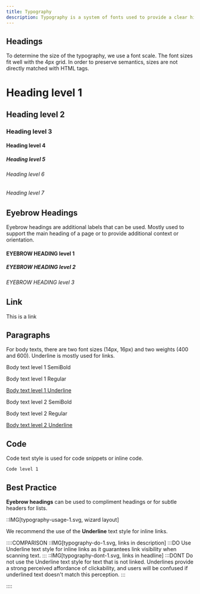 ```yaml
---
title: Typography
description: Typography is a system of fonts used to provide a clear hierarchy, organize information, and to assist users during the product journey.
---
```


## Headings

To determine the size of the typography, we use a font scale. The font sizes fit well with the 4px grid. In order to preserve semantics, sizes are not directly matched with HTML tags.

<Preview align="start">
  <div class="u-flex u-flex-vertical u-cross-start u-gap-24">
    <h1 class="heading-level-1">Heading level 1</h1>
    <h2 class="heading-level-2">Heading level 2</h2>
    <h3 class="heading-level-3">Heading level 3</h3>
    <h4 class="heading-level-4">Heading level 4</h4>
    <h5 class="heading-level-5">Heading level 5</h5>
    <h6 class="heading-level-6">Heading level 6</h6>
    <h6 class="heading-level-7">Heading level 7</h6>
  </div>
</Preview>

## Eyebrow Headings

Eyebrow headings are additional labels that can be used. Mostly used to support the main heading of a page or to provide additional context or orientation.

<Preview align="start">
  <div class="u-grid u-gap-24">
    <h4 class="eyebrow-heading-1">EYEBROW HEADING level 1</h4>
    <h5 class="eyebrow-heading-2">EYEBROW HEADING level 2</h5>
    <h6 class="eyebrow-heading-3">EYEBROW HEADING level 3</h6>
  </div>
</Preview>

## Link
<Preview align="start">
    <a class="link">This is a link</a>
</Preview>

## Paragraphs

For body texts, there are two font sizes (14px, 16px) and two weights (400 and 600). Underline is mostly used for links.

<Preview align="start">
  <div class="u-grid u-gap-24">
    <p class="u-bold">Body text level 1 SemiBold</p>
    <p>Body text level 1 Regular</p>
    <p style="text-decoration: underline">Body text level 1 Underline</p>
    <p class="u-bold">Body text level 2 SemiBold</p>
    <p>Body text level 2 Regular</p>
    <p style="text-decoration: underline">Body text level 2 Underline</p>
  </div>
</Preview>

## Code

Code text style is used for code snippets or inline code.

<Preview align="start">
  <div class="u-grid u-gap-24">
    <code class="inline-code">Code level 1</code>
  </div>
</Preview>

## Best Practice

<b>Eyebrow headings</b> can be used to compliment headings or for subtle headers
for lists.
<br />

::IMG[typography-usage-1.svg, wizard layout]

<p class="u-margin-block-start-52">
  We recommend the use of the <b>Underline</b> text style for inline links.
</p>

::::COMPARISON
::IMG[typography-do-1.svg, links in description]
:::DO
Use Underline text style for inline links as it guarantees link visibility when scanning text.
:::
::IMG[typography-dont-1.svg, links in headline]
:::DONT
Do not use the Underline text style for text that is not linked. Underlines provide a strong perceived affordance of clickability, and users will be confused if underlined text doesn't match this perception.
:::

::::
